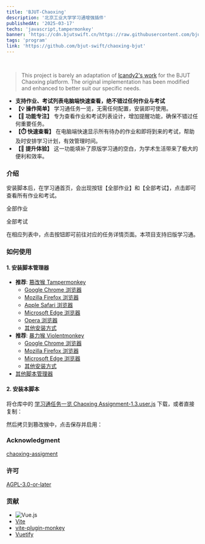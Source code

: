 ```yaml
---
title: 'BJUT-Chaoxing'
description: '北京工业大学学习通增强插件'
publishedAt: '2025-03-17'
techs: 'javascript,tampermonkey'
banner: 'https://cdn.bjutswift.cn/https://raw.githubusercontent.com/bjut-swift/swift-image-hosting/main/swift-nest/projects/bjut-chaoxing.jpg'
tags: 'program'
link: 'https://github.com/bjut-swift/chaoxing-bjut'
---
```


<br />
<div className='flex justify-center'>
  <GithubCard repo='bjut-swift/chaoxing-bjut' />
</div>

> This project is barely an adaptation of [lcandy2's work](https://github.com/lcandy2/user.js/tree/main/websites/chaoxing.com/chaoxing-assignment) for the BJUT Chaoxing platform. The original implementation has been modified and enhanced to better suit our specific needs.

- **支持作业、考试列表电脑端快速查看，绝不错过任何作业与考试**
- **【💡 操作简单】** 学习通任务一览，无需任何配置，安装即可使用。
- **【📅 功能专注】** 专为查看作业和考试列表设计，增加提醒功能，确保不错过任何重要任务。
- **【⏱️ 快速查看】** 在电脑端快速显示所有待办的作业和即将到来的考试，帮助及时安排学习计划，有效管理时间。
- **【🚀 提升体验】** 这一功能填补了原版学习通的空白，为学术生活带来了极大的便利和效率。

### 介绍

安装脚本后，在学习通首页，会出现按钮【全部作业】和【全部考试】，点击即可查看所有作业和考试。

<p className='text-center text-sm text-gray-500'>全部作业</p>
<div className='flex justify-center'>
  <NextImage
    src='https://scriptcat.org/api/v2/resource/image/MnLHlqm8TaL0qrIt'
    alt='全部作业页面'
    width={800}
    height={500}
    useSkeleton
    className='my-4 rounded-lg shadow-lg'
  />
</div>

<p className='text-center text-sm text-gray-500'>全部考试</p>
<div className='flex justify-center'>
  <NextImage
    src='https://scriptcat.org/api/v2/resource/image/TGCiI0m1BLycEqFI'
    alt='全部考试页面'
    width={800}
    height={500}
    useSkeleton
    className='my-4 rounded-lg shadow-lg'
  />
</div>

在相应列表中，点击按钮即可前往对应的任务详情页面。本项目支持旧版学习通。

### 如何使用

#### 1. 安装脚本管理器

- **推荐**: [篡改猴 Tampermonkey](https://www.tampermonkey.net/)
  - [Google Chrome 浏览器](https://chrome.google.com/webstore/detail/tampermonkey/dhdgffkkebhmkfjojejmpbldmpobfkfo)
  - [Mozilla Firefox 浏览器](https://addons.mozilla.org/firefox/addon/tampermonkey/)
  - [Apple Safari 浏览器](https://apps.apple.com/app/tampermonkey/id1482490089?mt=12)
  - [Microsoft Edge 浏览器](https://microsoftedge.microsoft.com/addons/detail/iikmkjmpaadaobahmlepeloendndfphd)
  - [Opera 浏览器](https://addons.opera.com/extensions/details/tampermonkey-beta/)
  - [其他安装方式](https://www.tampermonkey.net/)
- **推荐**: [暴力猴 Violentmonkey](https://violentmonkey.github.io/)
  - [Google Chrome 浏览器](https://chrome.google.com/webstore/detail/violentmonkey/jinjaccalgkegednnccohejagnlnfdag)
  - [Mozilla Firefox 浏览器](https://addons.mozilla.org/firefox/addon/violentmonkey/)
  - [Microsoft Edge 浏览器](https://microsoftedge.microsoft.com/addons/detail/eeagobfjdenkkddmbclomhiblgggliao)
  - [其他安装方式](https://violentmonkey.github.io/get-it/)
- [其他脚本管理器](https://greasyfork.org/help/installing-user-scripts)

#### 2. 安装本脚本

将仓库中的 [学习通任务一览 Chaoxing Assignment-1.3.user.js](https://github.com/bjut-swift/chaoxing-bjut/blob/main/%E5%AD%A6%E4%B9%A0%E9%80%9A%E4%BB%BB%E5%8A%A1%E4%B8%80%E8%A7%88%20Chaoxing%20Assignment-1.3.user.js) 下载，或者直接复制：

<div className='flex justify-center'>
  <NextImage
    src='https://cdn.bjutswift.cn/https://raw.githubusercontent.com/bjut-swift/chaoxing-bjut/main/images/add_new_script.png'
    alt='添加新脚本'
    width={300}
    height={300}
    useSkeleton
    className='my-4 rounded-lg shadow-lg'
  />
</div>

然后拷贝到篡改猴中，点击保存并启用：

<div className='flex justify-center'>
  <NextImage
    src='https://cdn.bjutswift.cn/https://raw.githubusercontent.com/bjut-swift/chaoxing-bjut/main/images/copy_and_paste.png'
    alt='复制并粘贴'
    width={400}
    height={400}
    useSkeleton
    className='my-4 rounded-lg shadow-lg'
  />
</div>

### Acknowledgment

[chaoxing-assigment](https://github.com/lcandy2/user.js/tree/main/websites/chaoxing.com/chaoxing-assignment)

### 许可

[AGPL-3.0-or-later](https://spdx.org/licenses/AGPL-3.0-or-later.html)

### 贡献

- <Image
    src='https://vuejs.org/logo-uwu.png'
    alt='Vue.js'
    width={227}
    height={128}
    useSkeleton
    className='my-4 w-full rounded-lg shadow-lg'
  />
- [Vite](https://vite.dev/)
- [vite-plugin-monkey](https://github.com/lisonge/vite-plugin-monkey)
- [Vuetify](https://vuetifyjs.com)
